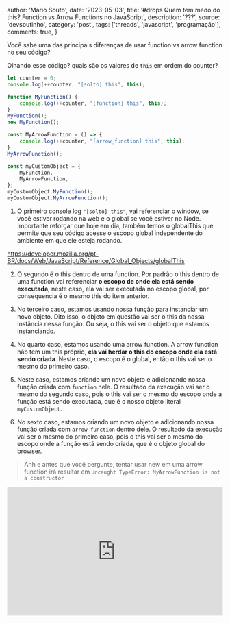 
  author: 'Mario Souto',
  date: '2023-05-03',
  title: '#drops Quem tem medo do this? Function vs Arrow Functions no JavaScript',
  description: '???',
  source: 'devsoutinho',
  category: 'post',
  tags: ['threads', 'javascript', 'programação'],
  comments: true,
}


Você sabe uma das principais diferenças de usar function vs arrow function no seu código?

Olhando esse código? quais são os valores de `this` em ordem do counter?

```js
let counter = 0;
console.log(++counter, "[solto] this", this);

function MyFunction() {
	console.log(++counter, "[function] this", this);
}
MyFunction();
new MyFunction();

const MyArrowFunction = () => {
	console.log(++counter, "[arrow_function] this", this);
}
MyArrowFunction();

const myCustomObject = {
	MyFunction,
	MyArrowFunction,
};
myCustomObject.MyFunction();
myCustomObject.MyArrowFunction();
```

1. O primeiro console log `"[solto] this"`, vai referenciar o window, se você estiver rodando na web e o global se você estiver no Node. Importante reforçar que hoje em dia, também temos o globalThis que permite que seu código acesse o escopo global independente do ambiente em que ele esteja rodando.

https://developer.mozilla.org/pt-BR/docs/Web/JavaScript/Reference/Global_Objects/globalThis

2. O segundo é o this dentro de uma function. Por padrão o this dentro de uma function vai referenciar **o escopo de onde ela está sendo executada**, neste caso, ela vai ser executada no escopo global, por consequencia é o mesmo this do item anterior.

3. No terceiro caso, estamos usando nossa função para instanciar um novo objeto. Dito isso, o objeto em questão vai ser o this da nossa instância nessa função. Ou seja, o this vai ser o objeto que estamos instanciando.

4. No quarto caso, estamos usando uma arrow function. A arrow function não tem um this próprio, **ela vai herdar o this do escopo onde ela está sendo criada**. Neste caso, o escopo é o global, então o this vai ser o mesmo do primeiro caso.

5. Neste caso, estamos criando um novo objeto e adicionando nossa função criada com `function` nele. O resultado da execução vai ser o mesmo do segundo caso, pois o this vai ser o mesmo do escopo onde a função está sendo executada, que é o nosso objeto literal `myCustomObject`.

6. No sexto caso, estamos criando um novo objeto e adicionando nossa função criada com `arrow function` dentro dele. O resultado da execução vai ser o mesmo do primeiro caso, pois o this vai ser o mesmo do escopo onde a função está sendo criada, que é o objeto global do browser.

> Ahh e antes que você pergunte, tentar usar new em uma arrow function irá resultar em `Uncaught TypeError: MyArrowFunction is not a constructor`

<iframe
  height="300"
  width="100%"
  scrolling="no"
  title="Exemplo de código"
  src="https://codepen.io/omariosouto/embed/XWxzKdO?default-tab=js%2Cresult&editable=true"
  frameBorder="no"
  loading="lazy"
  allowtransparency={true.toString()}
  allowFullScreen={true}
/>

> TLDR; O this de uma função criada com `function` vai ser o escopo onde ela está sendo executada, já o this de uma arrow function vai ser o escopo onde ela está sendo criada.

E como sempre, fica aqui as referências para você se aprofundar no assunto:

- [this - MDN](https://developer.mozilla.org/pt-BR/docs/Web/JavaScript/Reference/Operators/this)
- [arrow function - MDN](https://developer.mozilla.org/en-US/docs/Web/JavaScript/Reference/Functions/Arrow_functions)
- [function - MDN](https://developer.mozilla.org/en-US/docs/Web/JavaScript/Reference/Global_Objects/Function)

Continue acompanhando o blog para mais dicas de desenvolvimento em geral! 😍

Ahh e me segue no YouTube!

https://www.youtube.com/@DevSoutinho